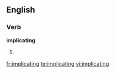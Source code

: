 
==English==

===Verb===
'''implicating'''

# {{present participle of|[[implicate]]}}

[[fr:implicating]]
[[te:implicating]]
[[vi:implicating]]